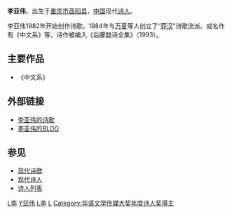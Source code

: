'''李亚伟'''{{BD|1963年||catIdx=L}}，出生于[[重庆市|重庆市]][[酉阳县|酉阳县]]，[[中国|中国]]现代[[诗人|诗人]]。

李亚伟1982年开始创作诗歌。1984年与[[万夏|万夏]]等人创立了“[[莽汉|莽汉]]”诗歌流派。成名作有《中文系》等，诗作被编入《后朦胧诗全集》（1993）。

==主要作品==
*《中文系》

==外部链接==
*[https://web.archive.org/web/20070311013918/http://www.hoodong.com/wiki/200000681782 李亚伟的诗歌]
*[http://blog.sina.com.cn/m/liyawei 李亚伟的BLOG] {{Wayback|url=http://blog.sina.com.cn/m/liyawei |date=20070221044133 }}

==参见==
*[[现代诗歌|现代诗歌]]
*[[现代诗人|现代诗人]]
*[[诗人列表|诗人列表]]

{{華語文學傳媒大獎年度詩人獎|2005}}

{{Authority control}}
[[Category:中國新詩作家|L李]]
[[Category:李姓|Y亚伟]]
[[Category:酉阳人|L李]]
[[Category:中華人民共和國詩人|L]]
[[Category:华语文学传媒大奖年度诗人奖得主|Category:华语文学传媒大奖年度诗人奖得主]]